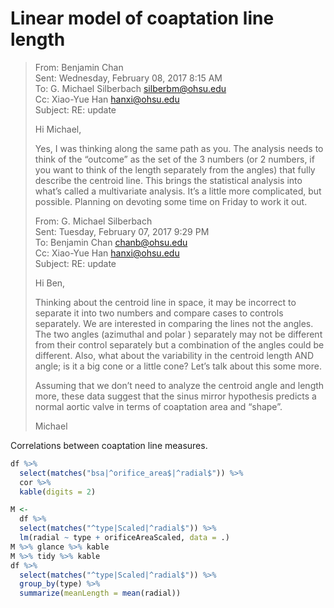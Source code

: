 # Linear model of coaptation line length

> From: Benjamin Chan   
> Sent: Wednesday, February 08, 2017 8:15 AM  
> To: G. Michael Silberbach <silberbm@ohsu.edu>  
> Cc: Xiao-Yue Han <hanxi@ohsu.edu>  
> Subject: RE: update  
> 
> Hi Michael,
> 
> Yes, I was thinking along the same path as you. The analysis needs to think of
> the "outcome" as the set of the 3 numbers (or 2 numbers, if you want to think
> of the length separately from the angles) that fully describe the centroid
> line. This brings the statistical analysis into what's called a multivariate
> analysis. It's a little more complicated, but possible. Planning on devoting
> some time on Friday to work it out.
> 
> From: G. Michael Silberbach   
> Sent: Tuesday, February 07, 2017 9:29 PM  
> To: Benjamin Chan <chanb@ohsu.edu>  
> Cc: Xiao-Yue Han <hanxi@ohsu.edu>  
> Subject: RE: update  
> 
> Hi Ben,
> 
> Thinking about the centroid line in space, it may be  incorrect to separate it
> into two numbers and compare cases to controls separately.  We are interested
> in comparing the lines not the angles. The two angles (azimuthal and polar )
> separately may not be different from their control separately but a
> combination of the angles could be different.  Also, what about the
> variability in the centroid length AND angle; is it a big cone or a little
> cone? Let's talk about this some more.
> 
> Assuming that we don't need to analyze the centroid angle and length more,
> these data suggest that the sinus mirror hypothesis predicts a normal aortic
> valve in terms of coaptation area and "shape".
> 
> Michael

Correlations between coaptation line measures.

```r
df %>%
  select(matches("bsa|^orifice_area$|^radial$")) %>%
  cor %>% 
  kable(digits = 2)
```

```r
M <- 
  df %>%
  select(matches("^type|Scaled|^radial$")) %>% 
  lm(radial ~ type + orificeAreaScaled, data = .)
M %>% glance %>% kable
M %>% tidy %>% kable
df %>%
  select(matches("^type|Scaled|^radial$")) %>% 
  group_by(type) %>% 
  summarize(meanLength = mean(radial))
```
